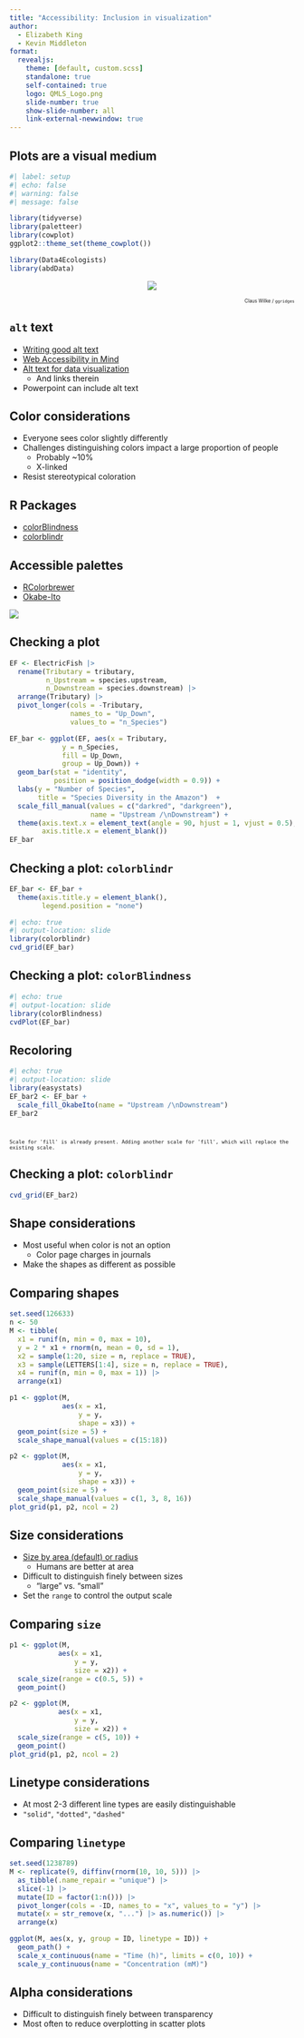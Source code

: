 ```yaml
---
title: "Accessibility: Inclusion in visualization"
author:
  - Elizabeth King
  - Kevin Middleton
format:
  revealjs:
    theme: [default, custom.scss]
    standalone: true
    self-contained: true
    logo: QMLS_Logo.png
    slide-number: true
    show-slide-number: all
    link-external-newwindow: true
---
```


## Plots are a visual medium

```r
#| label: setup
#| echo: false
#| warning: false
#| message: false

library(tidyverse)
library(paletteer)
library(cowplot)
ggplot2::theme_set(theme_cowplot())

library(Data4Ecologists)
library(abdData)
```

::: {style="text-align: center"}

![](https://exts.ggplot2.tidyverse.org/gallery/images/ggridges.png)

:::

::: {style="font-size: 60%; text-align: right"}

Claus Wilke / `ggridges`

:::


## `alt` text

- [Writing good alt text](https://accessibility.huit.harvard.edu/describe-content-images)
- [Web Accessibility in Mind](https://webaim.org/techniques/alttext/)
- [Alt text for data visualization](https://medium.com/nightingale/writing-alt-text-for-data-visualization-2a218ef43f81)
  - And links therein
- Powerpoint can include alt text


## Color considerations

- Everyone sees color slightly differently
- Challenges distinguishing colors impact a large proportion of people
  - Probably ~10%
  - X-linked
- Resist stereotypical coloration


## R Packages

- [colorBlindness](https://cran.r-project.org/web/packages/colorBlindness/vignettes/colorBlindness.html)
- [colorblindr](https://github.com/clauswilke/colorblindr)


## Accessible palettes

- [RColorbrewer](https://colorbrewer2.org/)
- [Okabe-Ito](https://siegal.bio.nyu.edu/color-palette/)

![](http://www.cookbook-r.com/Graphs/Colors_(ggplot2)/colorblind_palette.jpg)


## Checking a plot

```r
EF <- ElectricFish |> 
  rename(Tributary = tributary,
         n_Upstream = species.upstream,
         n_Downstream = species.downstream) |> 
  arrange(Tributary) |> 
  pivot_longer(cols = -Tributary,
               names_to = "Up_Down",
               values_to = "n_Species")

EF_bar <- ggplot(EF, aes(x = Tributary,
             y = n_Species,
             fill = Up_Down,
             group = Up_Down)) +
  geom_bar(stat = "identity",
           position = position_dodge(width = 0.9)) +
  labs(y = "Number of Species",
       title = "Species Diversity in the Amazon")  +
  scale_fill_manual(values = c("darkred", "darkgreen"),
                    name = "Upstream /\nDownstream") +
  theme(axis.text.x = element_text(angle = 90, hjust = 1, vjust = 0.5),
        axis.title.x = element_blank())
EF_bar
```


## Checking a plot: `colorblindr`

```r
EF_bar <- EF_bar +
  theme(axis.title.y = element_blank(),
        legend.position = "none")
```

```r
#| echo: true
#| output-location: slide
library(colorblindr)
cvd_grid(EF_bar)
```


## Checking a plot: `colorBlindness`

```r
#| echo: true
#| output-location: slide
library(colorBlindness)
cvdPlot(EF_bar)
```


## Recoloring

```r
#| echo: true
#| output-location: slide
library(easystats)
EF_bar2 <- EF_bar +
  scale_fill_OkabeIto(name = "Upstream /\nDownstream")
EF_bar2
```

::: {style="font-size: 75%"}
<br />

`Scale for 'fill' is already present. Adding another scale for 'fill', which will replace the existing scale.`

:::


## Checking a plot: `colorblindr`

```r
cvd_grid(EF_bar2)
```

## Shape considerations

- Most useful when color is not an option
  - Color page charges in journals
- Make the shapes as different as possible


## Comparing shapes

```r
set.seed(126633)
n <- 50
M <- tibble(
  x1 = runif(n, min = 0, max = 10),
  y = 2 * x1 + rnorm(n, mean = 0, sd = 1),
  x2 = sample(1:20, size = n, replace = TRUE),
  x3 = sample(LETTERS[1:4], size = n, replace = TRUE),
  x4 = runif(n, min = 0, max = 1)) |> 
  arrange(x1)

p1 <- ggplot(M,
             aes(x = x1, 
                 y = y, 
                 shape = x3)) +
  geom_point(size = 5) +
  scale_shape_manual(values = c(15:18))

p2 <- ggplot(M,
             aes(x = x1, 
                 y = y, 
                 shape = x3)) +
  geom_point(size = 5) +
  scale_shape_manual(values = c(1, 3, 8, 16))
plot_grid(p1, p2, ncol = 2)
```


## Size considerations

- [Size by area (default) or radius](https://ggplot2-book.org/scale-other.html)
  - Humans are better at area
- Difficult to distinguish finely between sizes
  - "large" vs. "small"
- Set the `range` to control the output scale


## Comparing `size`

```r
p1 <- ggplot(M,
            aes(x = x1, 
                y = y,
                size = x2)) +
  scale_size(range = c(0.5, 5)) +
  geom_point()

p2 <- ggplot(M,
            aes(x = x1, 
                y = y,
                size = x2)) +
  scale_size(range = c(5, 10)) +
  geom_point()
plot_grid(p1, p2, ncol = 2)
```


## Linetype considerations

- At most 2-3 different line types are easily distinguishable
- `"solid"`, `"dotted"`, `"dashed"`


## Comparing `linetype`

```r
set.seed(1238789)
M <- replicate(9, diffinv(rnorm(10, 10, 5))) |> 
  as_tibble(.name_repair = "unique") |> 
  slice(-1) |> 
  mutate(ID = factor(1:n())) |> 
  pivot_longer(cols = -ID, names_to = "x", values_to = "y") |> 
  mutate(x = str_remove(x, "...") |> as.numeric()) |> 
  arrange(x)

ggplot(M, aes(x, y, group = ID, linetype = ID)) +
  geom_path() +
  scale_x_continuous(name = "Time (h)", limits = c(0, 10)) +
  scale_y_continuous(name = "Concentration (mM)")
```


## Alpha considerations

- Difficult to distinguish finely between transparency
- Most often to reduce overplotting in scatter plots
